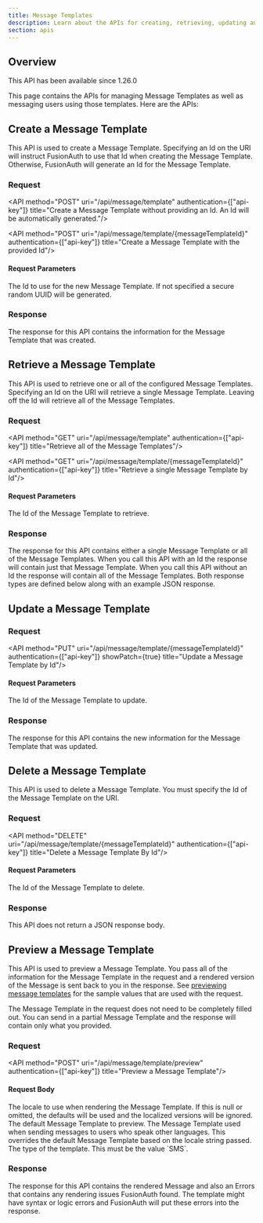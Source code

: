```yaml
---
title: Message Templates
description: Learn about the APIs for creating, retrieving, updating and deleting message templates.
section: apis
---
```


## Overview

<Aside type="version">
This API has been available since 1.26.0
</Aside>

This page contains the APIs for managing Message Templates as well as messaging users using those templates. Here are the APIs:


## Create a Message Template

This API is used to create a Message Template. Specifying an Id on the URI will instruct FusionAuth to use that Id when creating the Message Template. Otherwise, FusionAuth will generate an Id for the Message Template.

### Request

<API method="POST" uri="/api/message/template" authentication={["api-key"]} title="Create a Message Template without providing an Id. An Id will be automatically generated."/>

<API method="POST" uri="/api/message/template/{messageTemplateId}" authentication={["api-key"]} title="Create a Message Template with the provided Id"/>

#### Request Parameters

<APIBlock>
  <APIField name="messageTemplateId" type="UUID" optional defaults="secure random UUID">
    The Id to use for the new Message Template. If not specified a secure random UUID will be generated.
  </APIField>
</APIBlock>

<MessageTemplateRequestBody />

### Response

The response for this API contains the information for the Message Template that was created.

<StandardPostResponseCodes never_search_error />

<MessageTemplateResponseBody />

## Retrieve a Message Template

This API is used to retrieve one or all of the configured Message Templates. Specifying an Id on the URI will retrieve a single Message Template. Leaving off the Id will retrieve all of the Message Templates.

### Request

<API method="GET" uri="/api/message/template" authentication={["api-key"]} title="Retrieve all of the Message Templates"/>

<API method="GET" uri="/api/message/template/{messageTemplateId}" authentication={["api-key"]} title="Retrieve a single Message Template by Id"/>

#### Request Parameters

<APIBlock>
  <APIField name="messageTemplateId" type="UUID" optional>
    The Id of the Message Template to retrieve.
  </APIField>
</APIBlock>

### Response

The response for this API contains either a single Message Template or all of the Message Templates. When you call this API with an Id the response will contain just that Message Template. When you call this API without an Id the response will contain all of the Message Templates. Both response types are defined below along with an example JSON response.

<StandardGetResponseCodes no_errors never_search_error />

<MessageTemplateResponseBody />

<MessageTemplatesResponseBody />


## Update a Message Template

<GenericUpdateExplanationFragment capitalized_object_name="Message Template" />

### Request

<API method="PUT" uri="/api/message/template/{messageTemplateId}" authentication={["api-key"]} showPatch={true}  title="Update a Message Template by Id"/>

#### Request Parameters

<APIBlock>
  <APIField name="messageTemplateId" type="UUID" required>
    The Id of the Message Template to update.
  </APIField>
</APIBlock>

<MessageTemplateRequestBody />

### Response

The response for this API contains the new information for the Message Template that was updated.

<StandardPutResponseCodes never_search_error />

<MessageTemplateResponseBody />


## Delete a Message Template

This API is used to delete a Message Template. You must specify the Id of the Message Template on the URI.

### Request

<API method="DELETE" uri="/api/message/template/{messageTemplateId}" authentication={["api-key"]} title="Delete a Message Template By Id"/>

#### Request Parameters

<APIBlock>
  <APIField name="messageTemplateId" type="UUID" required>
    The Id of the Message Template to delete.
  </APIField>
</APIBlock>

### Response

This API does not return a JSON response body.

<StandardDeleteResponseCodes never_search_error />

## Preview a Message Template

This API is used to preview a Message Template. You pass all of the information for the Message Template in the request and a rendered version of the Message is sent back to you in the response. See [previewing message templates](/docs/customize/email-and-messages/message-templates#previewing-message-templates) for the sample values that are used with the request.

The Message Template in the request does not need to be completely filled out. You can send in a partial Message Template and the response will contain only what you provided.

### Request

<API method="POST" uri="/api/message/template/preview" authentication={["api-key"]} title="Preview a Message Template"/>

#### Request Body

<APIBlock>
  <APIField name="locale" type="Locale" optional>
    The locale to use when rendering the Message Template. If this is null or omitted, the defaults will be used and the localized versions will be ignored.
  </APIField>
  <APIField name="messageTemplate.defaultTemplate" required>
    The default Message Template to preview.
  </APIField>
  <APIField name="messageTemplate.localizedTemplates" optional>
    The Message Template used when sending messages to users who speak other languages. This overrides the default Message Template based on the <InlineField>locale</InlineField> string passed.
  </APIField>
  <APIField name="messageTemplate.type" type="String" required>
    The type of the template. This must be the value `SMS`.
  </APIField>
</APIBlock>

<JSON title="Example Preview Request JSON" src="message-templates/preview-request.json" />

### Response

The response for this API contains the rendered Message and also an Errors that contains any rendering issues FusionAuth found. The template might have syntax or logic errors and FusionAuth will put these errors into the response.

<StandardPostResponseCodes never_search_error />

<MessagePreviewResponseBody />
